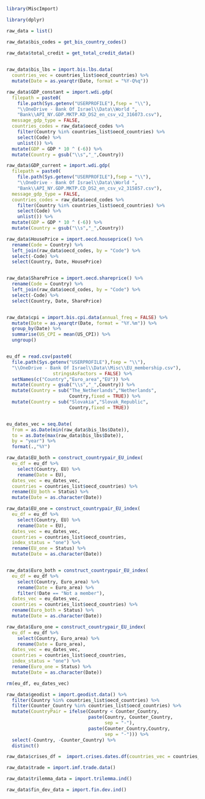 
<!-- Import raw data -->


```r

library(MiscImport)

library(dplyr)

```


```r

raw_data = list()

raw_data$bis_codes = get_bis_country_codes()

raw_data$total_credit = get_total_credit_data()
  

raw_data$bis_lbs = import.bis.lbs.data(
  countries_vec = countries_list$oecd_countries) %>%
  mutate(Date = as.yearqtr(Date, format = "%Y-Q%q"))

raw_data$GDP_constant = import.wdi.gdp(
  filepath = paste0(
    file.path(Sys.getenv("USERPROFILE"),fsep = "\\"),
    "\\OneDrive - Bank Of Israel\\Data\\World ",
    "Bank\\API_NY.GDP.MKTP.KD_DS2_en_csv_v2_316073.csv"),
  message_gdp_type = FALSE,
  countries_codes = raw_data$oecd_codes %>%
    filter(Country %in% countries_list$oecd_countries) %>% 
    select(Code) %>% 
    unlist()) %>% 
  mutate(GDP = GDP * 10 ^ (-6)) %>% 
  mutate(Country = gsub("\\s","_",Country))

raw_data$GDP_current = import.wdi.gdp(
  filepath = paste0(
    file.path(Sys.getenv("USERPROFILE"),fsep = "\\"),
    "\\OneDrive - Bank Of Israel\\Data\\World ",
    "Bank\\API_NY.GDP.MKTP.CD_DS2_en_csv_v2_315857.csv"),
  message_gdp_type = FALSE,
  countries_codes = raw_data$oecd_codes %>%
    filter(Country %in% countries_list$oecd_countries) %>% 
    select(Code) %>% 
    unlist()) %>% 
  mutate(GDP = GDP * 10 ^ (-6)) %>% 
  mutate(Country = gsub("\\s","_",Country))

raw_data$HousePrice = import.oecd.houseprice() %>% 
  rename(Code = Country) %>% 
  left_join(raw_data$oecd_codes, by = "Code") %>% 
  select(-Code) %>% 
  select(Country, Date, HousePrice)


raw_data$SharePrice = import.oecd.shareprice() %>% 
  rename(Code = Country) %>% 
  left_join(raw_data$oecd_codes, by = "Code") %>% 
  select(-Code) %>% 
  select(Country, Date, SharePrice)


raw_data$cpi = import.bis.cpi.data(annual_freq = FALSE) %>% 
  mutate(Date = as.yearqtr(Date, format = "%Y.%m")) %>% 
  group_by(Date) %>% 
  summarise(US_CPI = mean(US_CPI)) %>% 
  ungroup()



```


```r

eu_df = read.csv(paste0(
  file.path(Sys.getenv("USERPROFILE"),fsep = "\\"),
  "\\OneDrive - Bank Of Israel\\Data\\Misc\\EU_membership.csv"),
                 stringsAsFactors = FALSE) %>%
  setNames(c("Country","Euro_area","EU")) %>%
  mutate(Country = gsub("\\s","_",Country)) %>%
  mutate(Country = sub("The_Netherlands","Netherlands",
                       Country,fixed = TRUE)) %>%
  mutate(Country = sub("Slovakia","Slovak_Republic",
                       Country,fixed = TRUE))


eu_dates_vec = seq.Date(
  from = as.Date(min(raw_data$bis_lbs$Date)),
  to = as.Date(max(raw_data$bis_lbs$Date)),
  by = "year") %>%
  format(.,"%Y")

raw_data$EU_both = construct_countrypair_EU_index(
  eu_df = eu_df %>%
    select(Country, EU) %>%
    rename(Date = EU),
  dates_vec = eu_dates_vec,
  countries = countries_list$oecd_countries) %>%
  rename(EU_both = Status) %>%
  mutate(Date = as.character(Date))

raw_data$EU_one = construct_countrypair_EU_index(
  eu_df = eu_df %>%
    select(Country, EU) %>%
    rename(Date = EU),
  dates_vec = eu_dates_vec,
  countries = countries_list$oecd_countries,
  index_status = "one") %>%
  rename(EU_one = Status) %>%
  mutate(Date = as.character(Date))


raw_data$Euro_both = construct_countrypair_EU_index(
  eu_df = eu_df %>%
    select(Country, Euro_area) %>%
    rename(Date = Euro_area) %>%
    filter(!Date == "Not a member"),
  dates_vec = eu_dates_vec,
  countries = countries_list$oecd_countries) %>%
  rename(Euro_both = Status) %>%
  mutate(Date = as.character(Date))

raw_data$Euro_one = construct_countrypair_EU_index(
  eu_df = eu_df %>%
    select(Country, Euro_area) %>%
    rename(Date = Euro_area),
  dates_vec = eu_dates_vec,
  countries = countries_list$oecd_countries,
  index_status = "one") %>%
  rename(Euro_one = Status) %>%
  mutate(Date = as.character(Date))

rm(eu_df, eu_dates_vec)

```


```r

raw_data$geodist = import.geodist.data() %>%
  filter(Country %in% countries_list$oecd_countries) %>%
  filter(Counter_Country %in% countries_list$oecd_countries) %>%
  mutate(CountryPair = ifelse(Country < Counter_Country,
                              paste(Country, Counter_Country,
                                    sep = "-"),
                              paste(Counter_Country,Country,
                                    sep = "-"))) %>%
  select(-Country, -Counter_Country) %>%
  distinct()

```


```r

raw_data$crises_df =  import.crises.dates.df(countries_vec = countries_list$oecd_countries)

```


```r

raw_data$trade = import.imf.trade.data()

```


```r

raw_data$trilemma_data = import.trilemma.ind()

```


```r

raw_data$fin_dev_data = import.fin.dev.ind()

```

